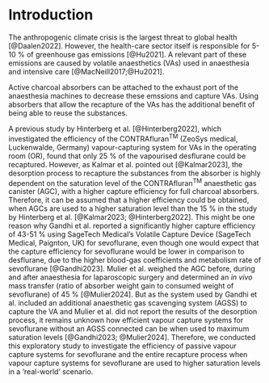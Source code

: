 # Introduction

The anthropogenic climate crisis is the largest threat to global health [@Daalen2022].
However, the health-care sector itself is responsible for 5-10&nbsp;% of greenhouse gas emissions [@Hu2021].
A relevant part of these emissions are caused by volatile anaesthetics (VAs) used in anaesthesia and intensive care [@MacNeill2017;@Hu2021].

Active charcoal absorbers can be attached to the exhaust port of the anaesthesia machines to decrease these emssions and capture VAs.
Using absorbers that allow the recapture of the VAs has the
additional benefit of being able to reuse the substances.

A previous study by Hinterberg et al. [@Hinterberg2022], which investigated the efficiency of the CONTRAfluran^TM^ (ZeoSys medical, Luckenwalde, Germany) vapour-capturing system for VAs in the operating room (OR), found that only 25&nbsp;% of the vapourised desflurane could be recaptured.
However, as Kalmar et al. pointed out [@Kalmar2023], the desorption process to recapture the substances from the absorber is highly dependent on the saturation level of the CONTRAfluran^TM^ anaesthetic gas canister (AGC), with a higher capture efficiency for full charcoal absorbers.
Therefore, it can be assumed that a higher efficiency could be obtained, when AGCs are used to a higher saturation level than the 15&nbsp;% in the study by Hinterberg et al. [@Kalmar2023; @Hinterberg2022].
This might be one reason why Gandhi et al. reported a significantly higher capture efficiency of 43-51&nbsp;% using SageTech Medical's Volatile Capture Device (SageTech Medical, Paignton, UK) for sevoflurane, even though one would expect that the capture efficiency for sevoflurane would be lower in comparison to desflurane, due to the higher blood-gas coefficients and metabolism rate of sevoflurane [@Gandhi2023].
Mulier et al. weighed the AGC before, during and after anaesthesia for
laparoscopic surgery and determined an *in vivo* mass transfer (ratio of absorber
weight gain to consumed weight of sevoflurane) of 45&nbsp;%
[@Mulier2024].
But as the system used by Gandhi et al. included an additional anaesthetic gas scavenging system (AGSS) to capture the VA and Mulier et al. did not report the results of the desorption process, it remains unknown how efficient vapour capture systems for sevoflurane without an AGSS connected can be when used to maximum saturation levels [@Gandhi2023; @Mulier2024].
Therefore, we conducted this exploratory study to investigate the efficiency of passive vapour capture systems for sevoflurane and the entire recapture process when vapour capture systems for sevoflurane are used to higher saturation levels in a 'real-world' scenario.
